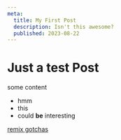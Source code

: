```yaml
---
meta:
  title: My First Post
  description: Isn't this awesome?
  published: 2023-08-22
---
```


# Just a test Post

some content

* hmm
* this
* could **be** interesting

[remix gotchas](https://remix.run/docs/en/1.19.3/pages/gotchas#server-code-in-client-bundles)
